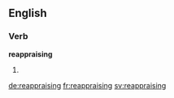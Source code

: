 ==English==

===Verb===
'''reappraising'''

# {{third-person singular of|reappraise}}

[[de:reappraising]]
[[fr:reappraising]]
[[sv:reappraising]]